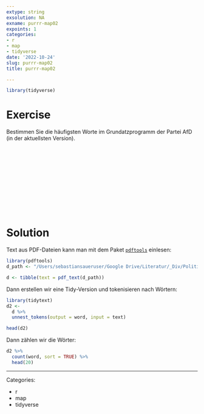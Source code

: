 ```yaml
---
extype: string
exsolution: NA
exname: purrr-map02
expoints: 1
categories:
- r
- map
- tidyverse
date: '2022-10-24'
slug: purrr-map02
title: purrr-map02

---
```





```r
library(tidyverse)
```


# Exercise

Bestimmen Sie die häufigsten Worte im Grundatzprogramm der Partei AfD (in der aktuellsten Version).







</br>
</br>
</br>
</br>
</br>
</br>
</br>
</br>
</br>
</br>

# Solution

Text aus PDF-Dateien kann man mit dem Paket [`pdftools`](https://docs.ropensci.org/pdftools/) einlesen:

```r
library(pdftools)
d_path <- "/Users/sebastiansaueruser/Google Drive/Literatur/_Div/Politik/afd-grundsatzprogramm-2022.pdf"

d <- tibble(text = pdf_text(d_path))
```


Dann erstellen wir eine Tidy-Version und tokenisieren nach Wörtern:

```r
library(tidytext)
d2 <-
  d %>% 
  unnest_tokens(output = word, input = text)

head(d2)
```


Dann zählen wir die Wörter:


```r
d2 %>% 
  count(word, sort = TRUE) %>% 
  head(20)
```




---

Categories: 

- r
- map
- tidyverse


